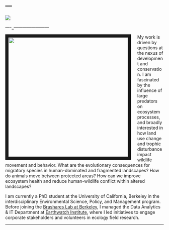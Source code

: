---
---
![](images/washington2.png)

----_------------------------
  
<link rel="stylesheet" href="style.css" type="text/css">

<img src="images/IMG_1130.jpg" style="width:380px; border:10px solid; margin-right: 20px;" align="left">  
  
My work is driven by questions at the nexus of development and conservation. I am fascinated by the influence of large predators on ecosystem processes, and broadly interested in how land use change and trophic disturbance impact wildlife movement and behavior. What are the evolutionary consequences for migratory species in human-dominated and fragmented landscapes? How do animals move between protected areas? How can we improve ecosystem health and reduce human-wildlife conflict within altered landscapes? 
  
I am currently a PhD student at the University of California, Berkeley in the interdisciplinary Environmental Science, Policy, and Management program. Before joining the [Brashares Lab at Berkeley](https://nature.berkeley.edu/BrasharesGroup/), I managed the Data Analytics & IT Department at [Earthwatch Institute](http://earthwatch.org/), where I led initiatives to engage corporate stakeholders and volunteers in ecology field research. 
  
--------------------------------